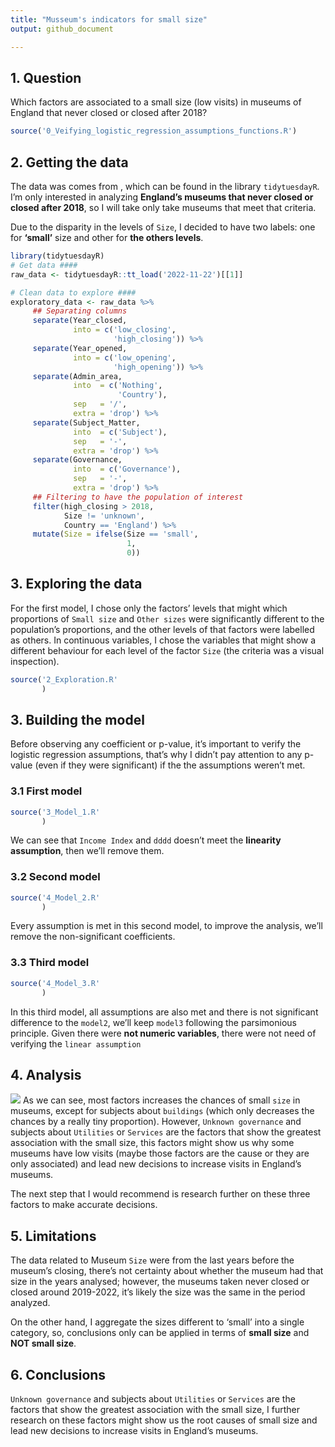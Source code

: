 ---
title: "Musseum's indicators for small size"
output: github_document

---
## 1. Question

Which factors are associated to a small size (low visits) in museums of England that never closed or closed after 2018?


```{r logistic_functions, echo=FALSE, message=FALSE, warning=FALSE}
source('0_Veifying_logistic_regression_assumptions_functions.R')
```

## 2. Getting the data
The data was comes from , which can be found in the library `tidytuesdayR`. I'm only interested in analyzing **England's museums that never closed or closed after 2018**, so I will take only take museums that meet that criteria.

Due to the disparity in the levels of `Size`, I decided to have two labels: one for **'small'** size and other for **the others levels**.

```{r Getting_data, message=FALSE, warning=FALSE, cache=TRUE}
library(tidytuesdayR)
# Get data ####
raw_data <- tidytuesdayR::tt_load('2022-11-22')[[1]]

# Clean data to explore ####
exploratory_data <- raw_data %>%
     ## Separating columns
     separate(Year_closed, 
              into = c('low_closing', 
                       'high_closing')) %>%
     separate(Year_opened, 
              into = c('low_opening', 
                       'high_opening')) %>%  
     separate(Admin_area, 
              into  = c('Nothing', 
                        'Country'), 
              sep   = '/', 
              extra = 'drop') %>%
     separate(Subject_Matter, 
              into  = c('Subject'), 
              sep   = '-', 
              extra = 'drop') %>%
     separate(Governance, 
              into  = c('Governance'), 
              sep   = '-', 
              extra = 'drop') %>%
     ## Filtering to have the population of interest
     filter(high_closing > 2018, 
            Size != 'unknown', 
            Country == 'England') %>%
     mutate(Size = ifelse(Size == 'small', 
                          1, 
                          0))
```

## 3. Exploring the data
For the first model, I chose only the factors' levels that might which proportions of `Small size` and `Other sizes` were significantly different to the population's proportions, and the other levels of that factors were labelled as others. In continuous variables, I chose the variables that might show a different behaviour for each level of the factor `Size` (the criteria was a visual inspection).

```{r Exploration, ,echo=FALSE, message=FALSE, warning=FALSE, cache=TRUE}
source('2_Exploration.R'
       )

```

## 3. Building the model
Before observing any coefficient or p-value, it's important to verify the logistic regression assumptions, that's why I didn't pay attention to any p-value (even if they were significant) if the the assumptions weren't met.

### 3.1 First model

```{r model1, echo=FALSE, message=FALSE, warning=FALSE, cache=TRUE}
source('3_Model_1.R'
       )
```

We can see that `Income Index` and `dddd` doesn't meet the **linearity assumption**, then we'll remove them.

### 3.2 Second model
```{r model2, echo=FALSE, message=FALSE, warning=FALSE, cache=TRUE}
source('4_Model_2.R'
       )
```
Every assumption is met in this second model, to improve the analysis, we'll remove the non-significant coefficients.

### 3.3 Third model

```{r model3, echo=FALSE, message=FALSE, warning=FALSE, cache=TRUE}
source('4_Model_3.R'
       )
```

In this third model, all assumptions are also met and there is not significant difference to the `model2`, we'll keep `model3` following the parsimonious principle.  Given there were **not numeric variables**, there were not need of verifying the `linear assumption`

## 4. Analysis
![](Museums_factors_plot.png)
As we can see, most factors increases the chances of small `size` in museums, except for subjects about `buildings` (which only decreases the chances by a really tiny proportion). However, `Unknown governance` and subjects about `Utilities` or `Services` are the factors that show the greatest association with the small size, this factors might show us why some museums have low visits (maybe those factors are the cause or they are only associated) and lead new decisions to increase visits in England's museums.

The next step that I would recommend is research further on these three factors to make accurate decisions. 

## 5. Limitations
The data related to Museum `Size` were from the last years before the museum's closing, there's not certainty about whether the museum had that size in the years analysed; however, the museums taken never closed or closed  around 2019-2022, it's likely the size was the same in the period analyzed.

On the other hand, I aggregate the sizes different to 'small' into a single category, so, conclusions only can be applied in terms of **small size** and **NOT small size**. 

## 6. Conclusions
`Unknown governance` and subjects about `Utilities` or `Services` are the factors that show the greatest association with the small size, I further research on these factors might show us the root causes of small size and lead new decisions to increase visits in England's museums.